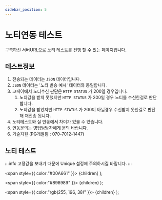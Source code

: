 ```yaml
---
sidebar_position: 5
---
```


# 노티연동 테스트

구축하신 서버URL으로 노티 테스트를 진행 할 수 있는 페이지입니다.

## 테스트정보

1. 전송되는 데이터는 `JSON` 데이터입니다.
2. `JSON` 데이터는 '노티 발송 예시' 데이터와 동일합니다.
3. 코페이에서 노티수신 판단은 `HTTP STATUS` 가 200일 경우입니다.
    1. 노티값을 받지 못했지만 `HTTP STATUS` 가 200일 경우 노티를 수신한걸로 판단합니다.
    2. 노티값을 받았지만 `HTTP STATUS` 가 200이 아닐경우 수신받지 못한걸로 판단해 재전송 됩니다.
4. 노티테스트와 실 연동에서 차이가 있을 수 있습니다.
5. 연동문의는 영업담당자에게 문의 바랍니다.
6. 기술지원 (PG개발팀 : 070-7012-1447)


## 노티 테스트

:::info
고정값을 보내기 때문에 <Yellow>Unique</Yellow> 설정에 주의하시길 바랍니다.
:::

<HttpStatusCode />


<span
style={{
color:"#00A661"
}}>
{children}
</span>
);

<span
style={{
color:"#898989"
}}>
{children}
</span>
);

<span
style={{
color:"rgb(255, 196, 38)"
}}>
{children}
</span>
);